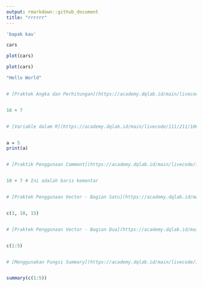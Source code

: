 ---
output: rmarkdown::github_document
title: "rrrrrr"
---


```{r}
'bapak kau'
```


```{r}
cars
```
```{r}
plot(cars)
```

```{r}
plot(cars)
```

```{r}
"Hello World"


# [Praktek Angka dan Perhitungan](https://academy.dqlab.id/main/livecode/111/211/1062)


10 + 7


# [Variable dalam R](https://academy.dqlab.id/main/livecode/111/211/1060)


a = 5
print(a)


# [Praktik Penggunaan Comment](https://academy.dqlab.id/main/livecode/111/212/1064)


10 + 7 # Ini adalah baris komentar


# [Praktek Penggunaan Vector - Bagian Satu](https://academy.dqlab.id/main/livecode/111/212/1066)


c(3, 10, 15)


# [Praktek Penggunaan Vector - Bagian Dua](https://academy.dqlab.id/main/livecode/111/212/1067)


c(1:5)


# [Menggunakan Fungsi Summary](https://academy.dqlab.id/main/livecode/111/212/1070)


summary(c(1:5))
```

